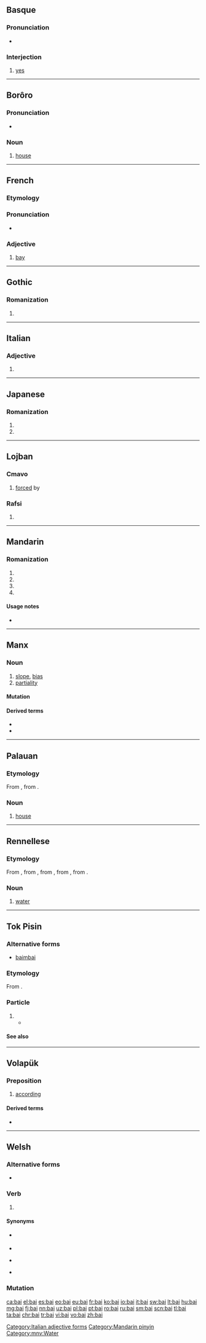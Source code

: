 {{also|bāi|bái|bǎi|bài|băi|bãi|Bai}}
==Basque==
{{phrasebook|eu}}
===Pronunciation===
* {{IPA|/baj/|lang=eu}}

===Interjection===
{{head|eu|interjection}}

# [[yes]]

----

==Borôro==

===Pronunciation===
* {{IPA|/bai̯/|lang=bor}}

===Noun===
{{head|bor|noun}}

# [[house]]

----

==French==

===Etymology===
{{etyl|la|fr}} {{term|lang=la|badius}}

===Pronunciation===
* {{IPA|/bɛ/|lang=fr}}

===Adjective===
{{fr-adj}}

# [[bay]]

----

==Gothic==

===Romanization===
{{got-rom}}

# {{got-romanization of|𐌱𐌰𐌹}}

----

==Italian==

===Adjective===
{{head|it}} {{g|m}}

# {{masculine plural of|baio|lang=it}}

[[Category:Italian adjective forms]]

----

==Japanese==

===Romanization===
{{ja-romaji}}

# {{ja-romanization of|ばい}}
# {{ja-romanization of|バイ}}

----

==Lojban==

===Cmavo===
{{jbo-cmavo}}

# [[forced]] by

===Rafsi===
{{jbo-rafsi}}

# {{jbo-rafsi of|bapli}}

----

==Mandarin==

===Romanization===
{{head|cmn}}

# {{nonstandard spelling of|lang=cmn|sc=Latn|bāi}}
# {{nonstandard spelling of|lang=cmn|sc=Latn|bái}}
# {{nonstandard spelling of|lang=cmn|sc=Latn|bǎi}}
# {{nonstandard spelling of|lang=cmn|sc=Latn|bài}}

====Usage notes====
* {{cmn-toneless-note}}

[[Category:Mandarin pinyin]]

----

==Manx==

===Noun===
{{gv-noun|m|baiaghyn|bai}}

# [[slope]], [[bias]]
# [[partiality]]

====Mutation====
{{gv mut cons|b|ai}}

====Derived terms====
* {{l/gv|baiagh}}
* {{l/gv|neuvaiaght}}

----

==Palauan==

===Etymology===
From {{etyl|poz-pro|pau}} {{term/t|poz-pro|*balay}}, from {{etyl|map-pro|pau}} {{term/t|map-pro|*balay}}.

===Noun===
{{head|pau|noun}}

# [[house]] {{gloss|abode}}

----

==Rennellese==

===Etymology===
From {{etyl|poz-pol-pro|mnv}} {{term/t|poz-pol-pro|*wai}}, from {{etyl|poz-oce-pro|mnv}} {{term/t|poz-oce-pro|*waiʀ}}, from {{etyl|poz-cet-pro|mnv}} {{term/t|poz-cet-pro|*waiʀ}}, from {{etyl|pqe-pro|mnv}} {{term/t|pqe-pro|*waiʀ}}, from {{etyl|poz-pro|mnv}} {{term/t|poz-pro|*wahiʀ}}.

===Noun===
{{head|mnv|noun}}

# [[water]] {{gloss|clear liquid H₂O}}

[[Category:mnv:Water]]

----

==Tok Pisin==

===Alternative forms===
* [[baimbai]] {{qualifier|archaic}}

===Etymology===
From {{etyl|en|tpi}} {{term|by and by|lang=en}}.

===Particle===
{{head|tpi|particle}}

# {{non-gloss definition|Marks [[future]] tense}}
#* {{tpi-cite-bible|Gen|1|26|Bihain God i tok olsem, “Nau yumi wokim ol manmeri '''bai''' ol i kamap olsem yumi yet. Bai yumi putim ol i stap bos bilong ol pis na ol pisin na bilong olgeta kain animal na bilong olgeta samting bilong graun.”}}

{{LDL|tpi}}

====See also====
{{tpi-tense markers}}

----

==Volapük==

===Preposition===
{{head|vo|preposition}}

# [[according]]

====Derived terms====
* {{l|vo|baiot}}

----
==Welsh==

===Alternative forms===
* {{l|cy|bae}}

===Verb===
{{head|cy|verb form}}

# {{conjugation of|bod||3|s|imperf|sub|lang=cy}}

====Synonyms====
* {{l|cy|basai}} {{qualifier|colloquial}}
* {{l|cy|byddai}}
* {{l|cy|tasai}} {{qualifier|colloquial}}
* {{l|cy|tai}} {{qualifier|colloquial}}

===Mutation===
{{cy-mut-b|ai}}

[[ca:bai]]
[[el:bai]]
[[es:bai]]
[[eo:bai]]
[[eu:bai]]
[[fr:bai]]
[[ko:bai]]
[[io:bai]]
[[it:bai]]
[[sw:bai]]
[[lt:bai]]
[[hu:bai]]
[[mg:bai]]
[[fj:bai]]
[[nn:bai]]
[[uz:bai]]
[[pl:bai]]
[[pt:bai]]
[[ro:bai]]
[[ru:bai]]
[[sm:bai]]
[[scn:bai]]
[[tl:bai]]
[[ta:bai]]
[[chr:bai]]
[[tr:bai]]
[[vi:bai]]
[[vo:bai]]
[[zh:bai]]